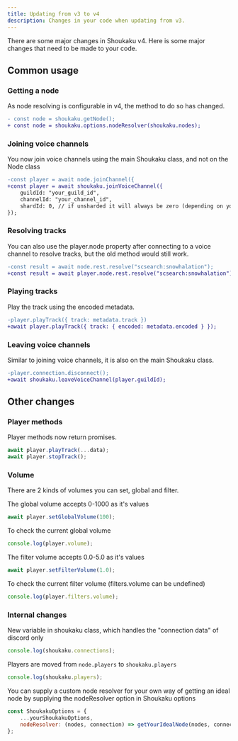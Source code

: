 ```yaml
---
title: Updating from v3 to v4
description: Changes in your code when updating from v3.
---
```

There are some major changes in Shoukaku v4. Here is some major changes that need to be made to your code.

## Common usage

### Getting a node
As node resolving is configurable in v4, the method to do so has changed.
```diff
- const node = shoukaku.getNode();
+ const node = shoukaku.options.nodeResolver(shoukaku.nodes);
```

### Joining voice channels
You now join voice channels using the main Shoukaku class, and not on the Node class
```diff
-const player = await node.joinChannel({
+const player = await shoukaku.joinVoiceChannel({
    guildId: "your_guild_id",
    channelId: "your_channel_id",
    shardId: 0, // if unsharded it will always be zero (depending on your library implementation)
});
```

### Resolving tracks
You can also use the player.node property after connecting to a voice channel to resolve tracks, but the old method would still work.
```diff
-const result = await node.rest.resolve("scsearch:snowhalation");
+const result = await player.node.rest.resolve("scsearch:snowhalation");
```

### Playing tracks
Play the track using the encoded metadata.
```diff
-player.playTrack({ track: metadata.track })
+await player.playTrack({ track: { encoded: metadata.encoded } });
```

### Leaving voice channels
Similar to joining voice channels, it is also on the main Shoukaku class.
```diff
-player.connection.disconnect();
+await shoukaku.leaveVoiceChannel(player.guildId);
```

## Other changes

### Player methods
Player methods now return promises.
```js
await player.playTrack(...data);
await player.stopTrack();
```

### Volume
There are 2 kinds of volumes you can set, global and filter.

The global volume accepts 0-1000 as it's values
```js
await player.setGlobalVolume(100);
```
To check the current global volume
```js
console.log(player.volume);
```
The filter volume accepts 0.0-5.0 as it's values
```js
await player.setFilterVolume(1.0);
```
To check the current filter volume (filters.volume can be undefined)
```js
console.log(player.filters.volume);
```

### Internal changes

New variable in shoukaku class, which handles the "connection data" of discord only
```js
console.log(shoukaku.connections);
```

Players are moved from `node.players` to `shoukaku.players`
```js
console.log(shoukaku.players);
```

You can supply a custom node resolver for your own way of getting an ideal node by supplying the nodeResolver option in Shoukaku options
```js
const ShoukakuOptions = {
    ...yourShoukakuOptions,
    nodeResolver: (nodes, connection) => getYourIdealNode(nodes, connection),
};
```
